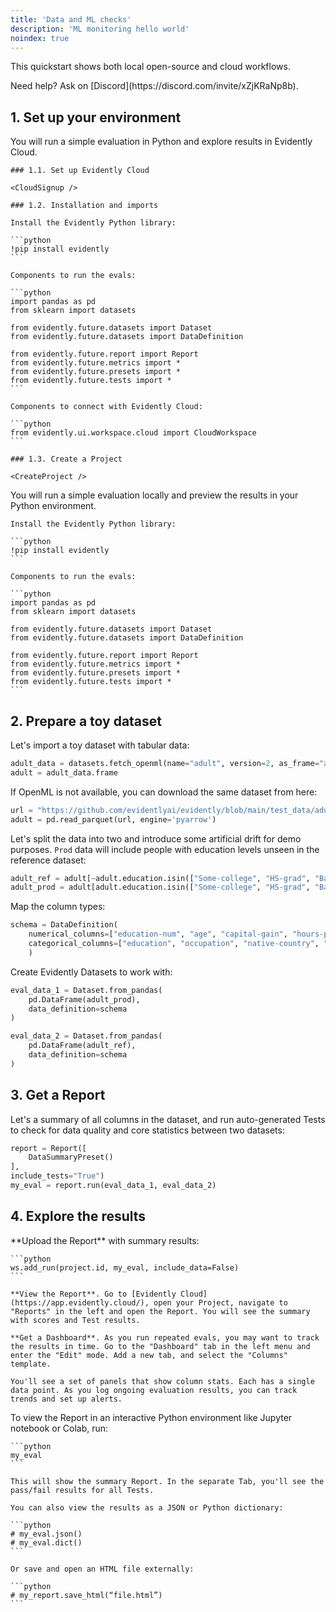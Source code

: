 ```yaml
---
title: 'Data and ML checks'
description: 'ML monitoring hello world'
noindex: true
---
```



This quickstart shows both local open-source and cloud workflows.

<Info>
  Need help? Ask on [Discord](https://discord.com/invite/xZjKRaNp8b).
</Info>

## 1. Set up your environment

<Tabs>
  <Tab title="Evidently Cloud">
    You will run a simple evaluation in Python and explore results in Evidently Cloud.

    ### 1.1. Set up Evidently Cloud

    <CloudSignup />

    ### 1.2. Installation and imports

    Install the Evidently Python library:

    ```python
    !pip install evidently
    ```

    Components to run the evals:

    ```python
    import pandas as pd
    from sklearn import datasets

    from evidently.future.datasets import Dataset
    from evidently.future.datasets import DataDefinition

    from evidently.future.report import Report
    from evidently.future.metrics import *
    from evidently.future.presets import *
    from evidently.future.tests import *
    ```

    Components to connect with Evidently Cloud:

    ```python
    from evidently.ui.workspace.cloud import CloudWorkspace
    ```

    ### 1.3. Create a Project

    <CreateProject />
  </Tab>

  <Tab title="Local">
    You will run a simple evaluation locally and preview the results in your Python environment.

    Install the Evidently Python library:

    ```python
    !pip install evidently
    ```

    Components to run the evals:

    ```python
    import pandas as pd
    from sklearn import datasets

    from evidently.future.datasets import Dataset
    from evidently.future.datasets import DataDefinition

    from evidently.future.report import Report
    from evidently.future.metrics import *
    from evidently.future.presets import *
    from evidently.future.tests import *
    ```
  </Tab>
</Tabs>

## 2. Prepare a toy dataset

Let's import a toy dataset with tabular data:

```python
adult_data = datasets.fetch_openml(name="adult", version=2, as_frame="auto")
adult = adult_data.frame
```

<Accordion title="Have trouble downloading the data?" defaultOpen={false}>
If OpenML is not available, you can download the same dataset from here:

```python
url = "https://github.com/evidentlyai/evidently/blob/main/test_data/adults.parquet?raw=true"
adult = pd.read_parquet(url, engine='pyarrow')
```
</Accordion>

Let's split the data into two and introduce some artificial drift for demo purposes. `Prod` data will include people with education levels unseen in the reference dataset:

```python
adult_ref = adult[~adult.education.isin(["Some-college", "HS-grad", "Bachelors"])]
adult_prod = adult[adult.education.isin(["Some-college", "HS-grad", "Bachelors"])]
```

Map the column types:

```python
schema = DataDefinition(
    numerical_columns=["education-num", "age", "capital-gain", "hours-per-week", "capital-loss"],
    categorical_columns=["education", "occupation", "native-country", "workclass", "marital-status"],
    )
```

Create Evidently Datasets to work with:

```python
eval_data_1 = Dataset.from_pandas(
    pd.DataFrame(adult_prod),
    data_definition=schema
)
```

```python
eval_data_2 = Dataset.from_pandas(
    pd.DataFrame(adult_ref),
    data_definition=schema
)
```

## 3. Get a Report

Let's a summary of all columns in the dataset, and run auto-generated Tests to check for data quality and core statistics between two datasets:

```python
report = Report([
    DataSummaryPreset()
],
include_tests="True")
my_eval = report.run(eval_data_1, eval_data_2)
```

## 4. Explore the results

<Tabs>
  <Tab title="Evidently Cloud">
    **Upload the Report** with summary results:

    ```python
    ws.add_run(project.id, my_eval, include_data=False)
    ```

    **View the Report**. Go to [Evidently Cloud](https://app.evidently.cloud/), open your Project, navigate to "Reports" in the left and open the Report. You will see the summary with scores and Test results.

    **Get a Dashboard**. As you run repeated evals, you may want to track the results in time. Go to the "Dashboard" tab in the left menu and enter the "Edit" mode. Add a new tab, and select the "Columns" template.

    You'll see a set of panels that show column stats. Each has a single data point. As you log ongoing evaluation results, you can track trends and set up alerts.
  </Tab>

  <Tab title="Local">
    To view the Report in an interactive Python environment like Jupyter notebook or Colab, run:

    ```python
    my_eval
    ```

    This will show the summary Report. In the separate Tab, you'll see the pass/fail results for all Tests.

    You can also view the results as a JSON or Python dictionary:

    ```python
    # my_eval.json()
    # my_eval.dict()
    ```

    Or save and open an HTML file externally:

    ```python
    # my_report.save_html(“file.html”)
    ```
  </Tab>
</Tabs>